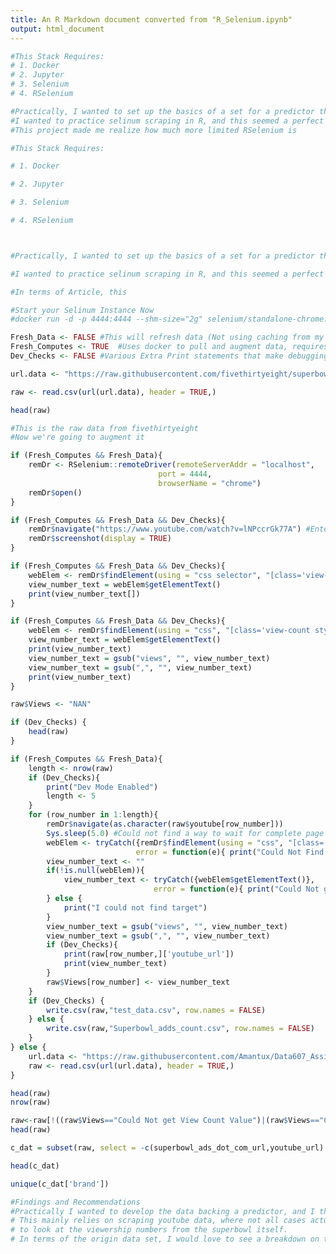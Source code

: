 ```yaml
---
title: An R Markdown document converted from "R_Selenium.ipynb"
output: html_document
---
```


```r
#This Stack Requires:
# 1. Docker
# 2. Jupyter
# 3. Selenium
# 4. RSelenium

#Practically, I wanted to set up the basics of a set for a predictor that links the year, the content, and the 3rd party views on youtube.
#I wanted to practice selinum scraping in R, and this seemed a perfect example as this already has links
#This project made me realize how much more limited RSelenium is

#This Stack Requires:

# 1. Docker

# 2. Jupyter

# 3. Selenium

# 4. RSelenium



#Practically, I wanted to set up the basics of a set for a predictor that links the year, the content, and the 3rd party views on youtube.

#I wanted to practice selinum scraping in R, and this seemed a perfect example as this already has links

#In terms of Article, this 
```

```r
#Start your Selinum Instance Now
#docker run -d -p 4444:4444 --shm-size="2g" selenium/standalone-chrome:4.1.2-20220131
```

```r
Fresh_Data <- FALSE #This will refresh data (Not using caching from my git)
Fresh_Computes <- TRUE  #Uses docker to pull and augment data, requires the Selenium Instance
Dev_Checks <- FALSE #Various Extra Print statements that make debugging easier
```


```r
url.data <- "https://raw.githubusercontent.com/fivethirtyeight/superbowl-ads/main/superbowl-ads.csv"

raw <- read.csv(url(url.data), header = TRUE,) 
```

```r
head(raw)
```

```r
#This is the raw data from fivethirtyeight
#Now we're going to augment it
```

```r
if (Fresh_Computes && Fresh_Data){
    remDr <- RSelenium::remoteDriver(remoteServerAddr = "localhost",
                                 port = 4444,
                                 browserName = "chrome")
    remDr$open()
}
```

```r
if (Fresh_Computes && Fresh_Data && Dev_Checks){
    remDr$navigate("https://www.youtube.com/watch?v=lNPccrGk77A") #Entering our URL gets the browser to navigate to the page
    remDr$screenshot(display = TRUE)
}
```

```r
if (Fresh_Computes && Fresh_Data && Dev_Checks){    
    webElem <- remDr$findElement(using = "css selector", "[class='view-count style-scope ytd-video-view-count-renderer']")
    view_number_text = webElem$getElementText()
    print(view_number_text[])
}
```

```r
if (Fresh_Computes && Fresh_Data && Dev_Checks){
    webElem <- remDr$findElement(using = "css", "[class='view-count style-scope ytd-video-view-count-renderer']")
    view_number_text = webElem$getElementText()
    print(view_number_text)
    view_number_text = gsub("views", "", view_number_text)
    view_number_text = gsub(",", "", view_number_text)
    print(view_number_text)
}
```

```r
raw$Views <- "NAN"
```

```r
if (Dev_Checks) {
    head(raw)
}
```

```r
if (Fresh_Computes && Fresh_Data){
    length <- nrow(raw)
    if (Dev_Checks){
        print("Dev Mode Enabled")
        length <- 5
    }
    for (row_number in 1:length){
        remDr$navigate(as.character(raw$youtube[row_number]))
        Sys.sleep(5.0) #Could not find a way to wait for complete page load, so I threw in a wait to ensure load
        webElem <- tryCatch({remDr$findElement(using = "css", "[class='view-count style-scope ytd-video-view-count-renderer']")},
                            error = function(e){ print("Could Not Find Video")})
        view_number_text <- ""
        if(!is.null(webElem)){
            view_number_text <- tryCatch({webElem$getElementText()},
                                error = function(e){ print("Could Not get View Count Value")})
        } else {
            print("I could not find target")
        }
        view_number_text = gsub("views", "", view_number_text)
        view_number_text = gsub(",", "", view_number_text)
        if (Dev_Checks){
            print(raw[row_number,]['youtube_url'])
            print(view_number_text)
        }
        raw$Views[row_number] <- view_number_text
    }
    if (Dev_Checks) {
        write.csv(raw,"test_data.csv", row.names = FALSE)
    } else {
        write.csv(raw,"Superbowl_adds_count.csv", row.names = FALSE)
    }
} else {
    url.data <- "https://raw.githubusercontent.com/Amantux/Data607_Assignment1/main/Superbowl_adds_count.csv"
    raw <- read.csv(url(url.data), header = TRUE,) 
}
```

```r
head(raw)
nrow(raw)
```

```r
raw<-raw[!((raw$Views=="Could Not get View Count Value")|(raw$Views=="Could Not Find Video")),] #remove the empty rows
head(raw)
```

```r
c_dat = subset(raw, select = -c(superbowl_ads_dot_com_url,youtube_url) )
```

```r
head(c_dat)
```

```r
unique(c_dat['brand'])
```

```r
#Findings and Recommendations
#Practically I wanted to develop the data backing a predictor, and I think I could probably do a better job of augmenting
# This mainly relies on scraping youtube data, where not all cases actually even have a presence. It may be better
# to look at the viewership numbers from the superbowl itself. 
# In terms of the origin data set, I would love to see a breakdown on time or % of ad as I think that would be interesting!
```


